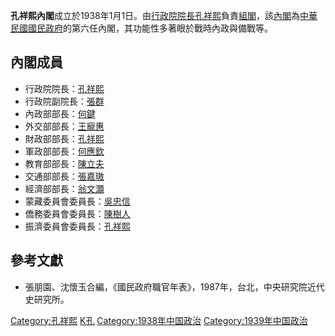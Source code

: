 '''孔祥熙內閣'''成立於1938年1月1日。由[[行政院院長|行政院院長]][[孔祥熙|孔祥熙]]負責[[組閣|組閣]]，該[[內閣|內閣]]為[[中華民國|中華民國]][[國民政府|國民政府]]的第六任內閣，其功能性多著眼於戰時內政與備戰等。

==內閣成員==
*行政院院長：[[孔祥熙|孔祥熙]] {{KMT}}
*行政院副院長：[[張群|張群]] {{KMT}}
*內政部部長：[[何鍵|何鍵]] {{KMT}}
*外交部部長：[[王寵惠|王寵惠]] {{KMT}}
*財政部部長：[[孔祥熙|孔祥熙]] {{KMT}}
*軍政部部長：[[何應欽|何應欽]] {{KMT}}
*教育部部長：[[陳立夫|陳立夫]] {{KMT}}
*交通部部長：[[張嘉璈|張嘉璈]] {{KMT}}
*經濟部部長：[[翁文灝|翁文灝]] {{KMT}}
*蒙藏委員會委員長：[[吳忠信|吳忠信]] {{KMT}}
*僑務委員會委員長：[[陳樹人|陳樹人]] {{無黨籍}}
*振濟委員會委員長：[[孔祥熙|孔祥熙]] {{KMT}}

==參考文獻==
*張朋園、沈懷玉合編，《國民政府職官年表》，1987年，台北，中央研究院近代史研究所。

{{國民政府時期內閣}}

{{start box}}
{{s-before|[[第二次蔣中正內閣|第二次蔣中正內閣]]}}
{{s-title|孔祥熙內閣|1938年1月1日—1939年11月25日}}
{{s-after|[[第三次蔣中正內閣|第三次蔣中正內閣]]}}
{{end box}}

[[Category:孔祥熙|Category:孔祥熙]]
[[Category:国民政府内阁|K孔]]
[[Category:1938年中国政治|Category:1938年中国政治]]
[[Category:1939年中国政治|Category:1939年中国政治]]